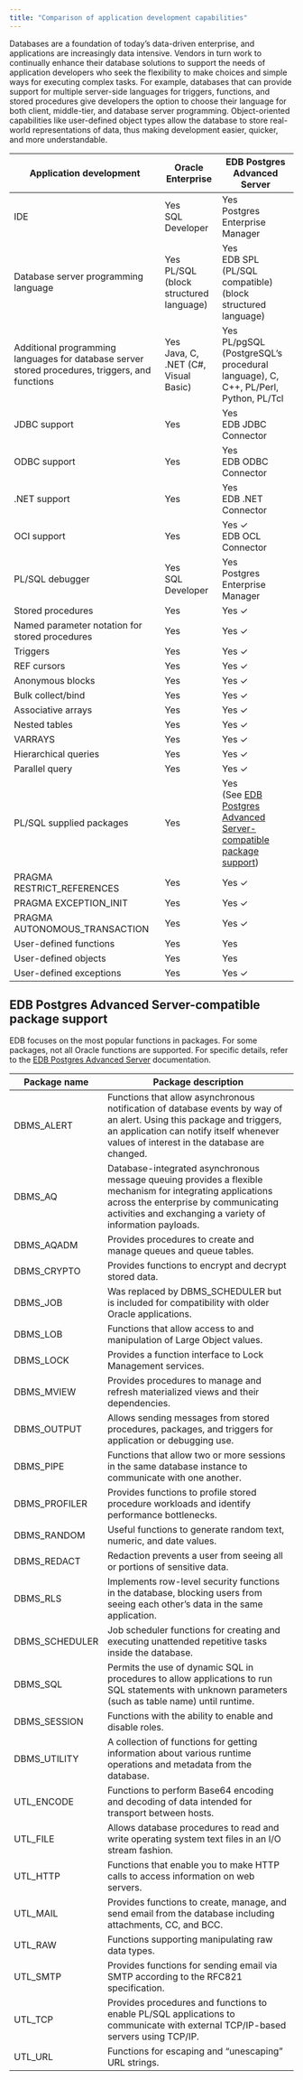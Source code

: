 ```yaml
---
title: "Comparison of application development capabilities"
---
```


Databases are a foundation of today’s data-driven enterprise, and applications are increasingly data intensive. Vendors in turn work to continually enhance their database solutions to support the needs of application developers who seek the flexibility to make choices and simple ways for executing complex tasks. For example, databases that can provide support for multiple server-side languages for triggers, functions, and stored procedures give developers the option to choose their language for both client, middle-tier, and database server programming. Object-oriented capabilities like user-defined object types allow the database to store real-world representations of data, thus making development easier, quicker, and more understandable. 

| Application development             | Oracle Enterprise              | EDB Postgres Advanced Server |
|-------------------------------------|--------------------------------|------------------------------|
| IDE                                 | Yes <br/> SQL Developer        | Yes <br/> Postgres Enterprise Manager |
| Database server programming language| Yes <br/> PL/SQL (block structured language) | Yes <br/> EDB SPL (PL/SQL compatible) (block structured language) |
| Additional programming languages for database server stored procedures, triggers, and functions | Yes <br/> Java, C, .NET (C#, Visual Basic) | Yes <br/> PL/pgSQL (PostgreSQL’s procedural language), C, C++, PL/Perl, Python, PL/Tcl |
| JDBC support                        | Yes                            | Yes <br/> EDB JDBC Connector |
| ODBC support                        | Yes                            | Yes <br/> EDB ODBC Connector |
| .NET support                        | Yes                            | Yes <br/> EDB .NET Connector | 
| OCI support                         | Yes                            | Yes ✓ <br/> EDB OCL Connector                    | 
| PL/SQL debugger                     | Yes <br/> SQL Developer        | Yes <br/> Postgres Enterprise Manager |
| Stored procedures                   | Yes                            | Yes ✓                       |
| Named parameter notation for stored procedures | Yes                 | Yes ✓                       |
| Triggers                            | Yes                            | Yes ✓                       |
| REF cursors                         | Yes                            | Yes ✓                       |
| Anonymous blocks                    | Yes                            | Yes ✓                       |
| Bulk collect/bind                   | Yes                            | Yes ✓                       |
| Associative arrays                  | Yes                            | Yes ✓                       |
| Nested tables                       | Yes                            | Yes ✓                       |
| VARRAYS                             | Yes                            | Yes ✓                       |
| Hierarchical queries                | Yes                            | Yes ✓                       |
| Parallel query                      | Yes                            | Yes ✓                       |
| PL/SQL supplied packages            | Yes                            | Yes <br/> (See [EDB Postgres Advanced Server-compatible package support](#edb_postgres_advanced_server_compatible_package_support)) |
| PRAGMA RESTRICT_REFERENCES          | Yes                            | Yes ✓                       |
| PRAGMA EXCEPTION_INIT               | Yes                            | Yes ✓                       |
| PRAGMA AUTONOMOUS_TRANSACTION       | Yes                            | Yes ✓                       |
| User-defined functions              | Yes                            | Yes                         |
| User-defined objects                | Yes                            | Yes                         | 
| User-defined exceptions             | Yes                            | Yes ✓                       |

## EDB Postgres Advanced Server-compatible package support

EDB focuses on the most popular functions in packages. For some packages, not all Oracle functions are supported. For specific details, refer to the [EDB Postgres Advanced Server](../../../epas/latest) documentation.

| Package name   | Package description |
|----------------|---------------------|
| DBMS_ALERT     | Functions that allow asynchronous notification of database events by way of an alert. Using this package and triggers, an application can notify itself whenever values of interest in the database are changed. |
| DBMS_AQ        | Database-integrated asynchronous message queuing provides a flexible mechanism for integrating applications across the enterprise by communicating activities and exchanging a variety of information payloads. |
| DBMS_AQADM     | Provides procedures to create and manage queues and queue tables.|
| DBMS_CRYPTO    | Provides functions to encrypt and decrypt stored data. |
| DBMS_JOB       | Was replaced by DBMS_SCHEDULER but is included for compatibility with older Oracle applications. |
| DBMS_LOB       | Functions that allow access to and manipulation of Large Object values. |
| DBMS_LOCK      | Provides a function interface to Lock Management services. |
| DBMS_MVIEW     | Provides procedures to manage and refresh materialized views and their dependencies.|
| DBMS_OUTPUT    | Allows sending messages from stored procedures, packages, and triggers for application or debugging use. |
| DBMS_PIPE      | Functions that allow two or more sessions in the same database instance to communicate with one another. |
| DBMS_PROFILER  | Provides functions to profile stored procedure workloads and identify performance bottlenecks. |
| DBMS_RANDOM    | Useful functions to generate random text, numeric, and date values. | 
| DBMS_REDACT    | Redaction prevents a user from seeing all or portions of sensitive data. | 
| DBMS_RLS       | Implements row-level security functions in the database, blocking users from seeing each other’s data in the same application.| 
| DBMS_SCHEDULER | Job scheduler functions for creating and executing unattended repetitive tasks inside the database. |
| DBMS_SQL       | Permits the use of dynamic SQL in procedures to allow applications to run SQL statements with unknown parameters (such as table name) until runtime. |
| DBMS_SESSION   | Functions with the ability to enable and disable roles. |
| DBMS_UTILITY   | A collection of functions for getting information about various runtime operations and metadata from the database. |
| UTL_ENCODE     | Functions to perform Base64 encoding and decoding of data intended for transport between hosts. |
| UTL_FILE       | Allows database procedures to read and write operating system text files in an I/O stream fashion. |
| UTL_HTTP       | Functions that enable you to make HTTP calls to access information on web servers. |
| UTL_MAIL       | Provides functions to create, manage, and send email from the database including attachments, CC, and BCC. |
| UTL_RAW        | Functions supporting manipulating raw data types. | 
| UTL_SMTP       | Provides functions for sending email via SMTP according to the RFC821 specification. |
| UTL_TCP        | Provides procedures and functions to enable PL/SQL applications to communicate with external TCP/IP-based servers using TCP/IP. |
| UTL_URL        | Functions for escaping and “unescaping” URL strings. |

